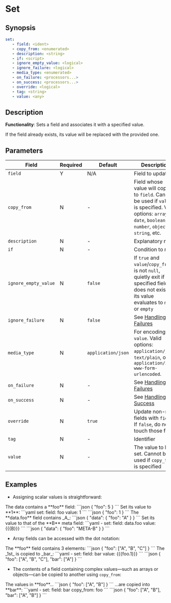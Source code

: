 # Set

## Synopsis

```yaml {2}
set:
   - field: <ident>
   - copy_from: <enumerated>
   - description: <string>
   - if: <script>
   - ignore_empty_value: <logical>
   - ignore_failure: <logical>
   - media_type: <enumerated>
   - on_failure: <processors...>
   - on_success: <processors...>
   - override: <logical>
   - tag: <string>
   - value: <any>
```

## Description

**Functionality**: Sets a field and associates it with a specified value.

If the field already exists, its value will be replaced with the provided one.

## Parameters

|Field|Required|Default|Description|
|---|---|---|---|
|`field`|Y|N/A|Field to update|
|`copy_from`|N|-|Field whose value will copied to `field`. Cannot be used if `value` is specified. Valid options: `array`, `date`, `boolean`, `number`, `object`, `string`, etc.|
|`description`|N|-|Explanatory note|
|`if`|N|-|Condition to run|
|`ignore_empty_value`|N|`false`|If `true` and `value`/`copy_from` is not `null`, quietly exit if specified field does not exist or its value evaluates to `null` or `empty`|
|`ignore_failure`|N|`false`|See [Handling Failures](../handling-failures.mdx)|
|`media_type`|N|`application/json`|For encoding `value`. Valid options: `application/json`, `text/plain`, or `application/x-www-form-urlencoded`.|
|`on_failure`|N|-|See [Handling Failures](../handling-failures.mdx)|
|`on_success`|N|-|See [Handling Success](../handling-success.mdx)|
|`override`|N|`true`|Update non-null fields with `field`. If `false`, do not touch those fields|
|`tag`|N|-|Identifier|
|`value`|N|-|The value to be set. Cannot be used if `copy_from` is specified|

## Examples

* Assigning scalar values is straightforward:

<ExampleTable>
   <Description>
      The data contains a **foo** field:
   </Description>
   <SampleCode>
      ```json
      {
         "foo": 5
      }
      ```
   </SampleCode>

   <Description>
      Set its value to **1**:
   </Description>
   <SampleCode>
      ```yaml
      set:
         field: foo
         value: 1
      ```
      ```json
      {
         "foo": 1
      }
      ```
   </SampleCode>
</ExampleTable>

<ExampleTable>
   <Description>
      The **data.foo** field contains _A_:
   </Description>
   <SampleCode>
      ```json
      {
         "data": {
            "foo": "A"
         }
      }
      ```
   </SampleCode>

   <Description>
      Set its value to that of the **B** meta field:
   </Description>
   <SampleCode>
      ```yaml
      - set:
         field: data.foo
         value: {{{B}}}
      ```
      ```json
      {
         "data": {
            "foo": "META-B"
         }
      }
      ```
   </SampleCode>
</ExampleTable>

* Array fields can be accessed with the dot notation:

<ExampleTable>
   <Description>
      The **foo** field contains 3 elements:
   </Description>
   <SampleCode>
      ```json
      {
         "foo": ["A", "B", "C"]
      }
      ```
   </SampleCode>
   <Description>
      The _1st_ is copied to _bar_:
   </Description>
   <SampleCode>
      ```yaml
      - set:
         field: bar
         value: {{{foo.1}}}
      ```
      ```json
      {
         "foo": ["A", "B", "C"],
         "bar": ["A"]
      }
      ```
   </SampleCode>
</ExampleTable>

* The contents of a field containing complex values&mdash;such as arrays or objects&mdash;can be copied to another using `copy_from`:

<ExampleTable>
   <Description>
      The values in **foo**...
   </Description>
   <SampleCode>
      ```json
      {
         "foo": ["A", "B"]
      }
      ```
   </SampleCode>
   <Description>
      ...are copied into **bar**:
   </Description>
   <SampleCode>
      ```yaml
      - set:
         field: bar
         copy_from: foo
      ```
      ```json
      {
         "foo": ["A", "B"],
         "bar": ["A", "B"]
      }
      ```
   </SampleCode>
</ExampleTable>
